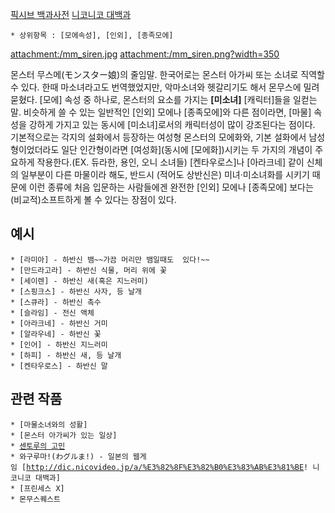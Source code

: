 {{{+1 モン娘｜モンスター娘 }}}
[http://dic.pixiv.net/a/%E3%83%A2%E3%83%B3%E3%82%B9%E3%82%BF%E3%83%BC%E5%A8%98 픽시브 백과사전] [http://dic.nicovideo.jp/a/%E3%83%A2%E3%83%B3%E3%82%B9%E3%82%BF%E3%83%BC%E5%A8%98 니코니코 대백과]

 * 상위항목 : [모에속성], [인외], [종족모에]

attachment:/mm_siren.jpg attachment:/mm_siren.png?width=350 

몬스터 무스메(モンスター娘)의 줄임말. 한국어로는 몬스터 아가씨 또는 소녀로 직역할 수 있다. 한때 마소녀라고도 번역했었지만, 악마소녀와 헷갈리기도 해서 몬무스에 밀려 묻혔다. 
[모에] 속성 중 하나로, 몬스터의 요소를 가지는 '''[미소녀]''' [캐릭터]들을 일컫는 말. 비슷하게 쓸 수 있는 일반적인 [인외] 모에나 [종족모에]와 다른 점이라면, [마물] 속성을 강하게 가지고 있는 동시에 [미소녀]로서의 캐릭터성이 많이 강조된다는 점이다. 기본적으로는 각지의 설화에서 등장하는 여성형 몬스터의 모에화와, 기본 설화에서 남성형이었더라도 일단 인간형이라면 [여성화](동시에 [모에화])시키는 두 가지의 개념이 주요하게 작용한다.(EX. 듀라한, 용인, 오니 소녀들)
[켄타우로스]나 [아라크네] 같이 신체의 일부분이 다른 마물이라 해도, 반드시 (적어도 상반신은) 미녀·미소녀화를 시키기 때문에 이런 종류에 처음 입문하는 사람들에겐 완전한 [인외] 모에나 [종족모에] 보다는 (비교적)소프트하게 볼 수 있다는 장점이 있다.

== 예시 ==

 * [라미아] - 하반신 뱀~~가끔 머리만 뱀일때도  있다!~~
 * [만드라고라] - 하반신 식물, 머리 위에 꽃
 * [세이렌] - 하반신 새(혹은 지느러미)
 * [스핑크스] - 하반신 사자, 등 날개
 * [스큐라] - 하반신 촉수
 * [슬라임] - 전신 액체
 * [아라크네] - 하반신 거미
 * [알라우네] - 하반신 꽃
 * [인어] - 하반신 지느러미
 * [하피] - 하반신 새, 등 날개
 * [켄타우로스] - 하반신 말

== 관련 작품 ==
 * [마물소녀와의 성활]
 * [몬스터 아가씨가 있는 일상]
 * [[센토루의 고민]]
 * 와구루마!(わグルま!) - 일본의 웹게임 [http://dic.nicovideo.jp/a/%E3%82%8F%E3%82%B0%E3%83%AB%E3%81%BE! 니코니코 대백과]
 * [프린세스 X]
 * 몬무스퀘스트
